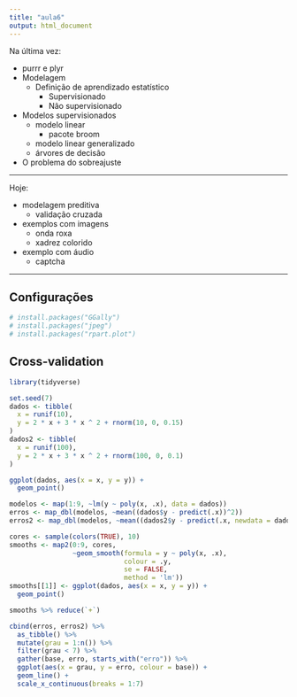 ```yaml
---
title: "aula6"
output: html_document
---
```


Na última vez:

- purrr e plyr
- Modelagem
    - Definição de aprendizado estatístico
        - Supervisionado
        - Não supervisionado
- Modelos supervisionados
    - modelo linear
        - pacote broom
    - modelo linear generalizado
    - árvores de decisão
- O problema do sobreajuste

----------------------------------------------------------

Hoje:

- modelagem preditiva
    - validação cruzada
- exemplos com imagens
    - onda roxa
    - xadrez colorido
- exemplo com áudio
    - captcha

----------------------------------------------------------

## Configurações

```r
# install.packages("GGally")
# install.packages("jpeg")
# install.packages("rpart.plot")
```

## Cross-validation

```r
library(tidyverse)
```

```r
set.seed(7)
dados <- tibble(
  x = runif(10),
  y = 2 * x + 3 * x ^ 2 + rnorm(10, 0, 0.15) 
)
dados2 <- tibble(
  x = runif(100),
  y = 2 * x + 3 * x ^ 2 + rnorm(100, 0, 0.1) 
)
```

```r
ggplot(dados, aes(x = x, y = y)) + 
  geom_point()
```

```r
modelos <- map(1:9, ~lm(y ~ poly(x, .x), data = dados))
erros <- map_dbl(modelos, ~mean((dados$y - predict(.x))^2))
erros2 <- map_dbl(modelos, ~mean((dados2$y - predict(.x, newdata = dados2))^2))

cores <- sample(colors(TRUE), 10)
smooths <- map2(0:9, cores, 
                ~geom_smooth(formula = y ~ poly(x, .x), 
                             colour = .y, 
                             se = FALSE, 
                             method = 'lm'))
smooths[[1]] <- ggplot(dados, aes(x = x, y = y)) + 
  geom_point()

smooths %>% reduce(`+`)
```


```r
cbind(erros, erros2) %>%
  as_tibble() %>%
  mutate(grau = 1:n()) %>%
  filter(grau < 7) %>%
  gather(base, erro, starts_with("erro")) %>%
  ggplot(aes(x = grau, y = erro, colour = base)) +
  geom_line() +
  scale_x_continuous(breaks = 1:7)
```

